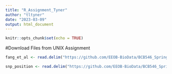 ```yaml
---
title: "R_Assignment_Tyner"
author: "tltyner"
date: "2023-03-09"
output: html_document
---
```


```r
knitr::opts_chunk$set(echo = TRUE)
```

#Download Files from UNIX Assignment

```r
fang_et_al <- read.delim("https://github.com/EEOB-BioData/BCB546_Spring2023/blob/e1428b7e87a2c86cf06a426f84784a7c2c95b410/assignments/UNIX_Assignment/fang_et_al_genotypes.txt", header = TRUE, sep = "\t")

snp_position <- read.delim("https://github.com/EEOB-BioData/BCB546_Spring2023/blob/e1428b7e87a2c86cf06a426f84784a7c2c95b410/assignments/UNIX_Assignment/snp_position.txt", header = TRUE, sep = "\t")
```

